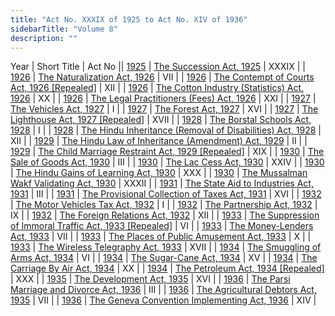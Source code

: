 ```yaml
---
title: "Act No. XXXIX of 1925 to Act No. XIV of 1936"
sidebarTitle: "Volume 8"
description: ""
---
```


Year | Short Title | Act No || [1925](/act-138.html) | [The Succession Act, 1925](/act-138.html) | XXXIX |
| [1926](/act-139.html) | [The Naturalization Act, 1926](/act-139.html) | VII |
| [1926](/act-140.html) | [The Contempt of Courts Act, 1926 [Repealed]](/act-140.html) | XII |
| [1926](/act-141.html) | [The Cotton Industry (Statistics) Act, 1926](/act-141.html) | XX |
| [1926](/act-142.html) | [The Legal Practitioners (Fees) Act, 1926](/act-142.html) | XXI |
| [1927](/act-143.html) | [The Vehicles Act, 1927](/act-143.html) | I |
| [1927](/act-144.html) | [The Forest Act, 1927](/act-144.html) | XVI |
| [1927](/act-145.html) | [The Lighthouse Act, 1927 [Repealed]](/act-145.html) | XVII |
| [1928](/act-146.html) | [The Borstal Schools Act, 1928](/act-146.html) | I |
| [1928](/act-147.html) | [The Hindu Inheritance (Removal of Disabilities) Act, 1928](/act-147.html) | XII |
| [1929](/act-148.html) | [The Hindu Law of Inheritance (Amendment) Act, 1929](/act-148.html) | II |
| [1929](/act-149.html) | [The Child Marriage Restraint Act, 1929 [Repealed]](/act-149.html) | XIX |
| [1930](/act-150.html) | [The Sale of Goods Act, 1930](/act-150.html) | III |
| [1930](/act-151.html) | [The Lac Cess Act, 1930](/act-151.html) | XXIV |
| [1930](/act-152.html) | [The Hindu Gains of Learning Act, 1930](/act-152.html) | XXX |
| [1930](/act-153.html) | [The Mussalman Wakf Validating Act, 1930](/act-153.html) | XXXII |
| [1931](/act-154.html) | [The State Aid to Industries Act, 1931](/act-154.html) | III |
| [1931](/act-155.html) | [The Provisional Collection of Taxes Act, 1931](/act-155.html) | XVI |
| [1932](/act-156.html) | [The Motor Vehicles Tax Act, 1932](/act-156.html) | I |
| [1932](/act-157.html) | [The Partnership Act, 1932](/act-157.html) | IX |
| [1932](/act-158.html) | [The Foreign Relations Act, 1932](/act-158.html) | XII |
| [1933](/act-159.html) | [The Suppression of Immoral Traffic Act, 1933 [Repealed]](/act-159.html) | VI |
| [1933](/act-160.html) | [The Money-Lenders Act, 1933](/act-160.html) | VII |
| [1933](/act-161.html) | [The Places of Public Amusement Act, 1933](/act-161.html) | X |
| [1933](/act-162.html) | [The Wireless Telegraphy Act, 1933](/act-162.html) | XVII |
| [1934](/act-163.html) | [The Smuggling of Arms Act, 1934](/act-163.html) | VI |
| [1934](/act-164.html) | [The Sugar-Cane Act, 1934](/act-164.html) | XV |
| [1934](/act-165.html) | [The Carriage By Air Act, 1934](/act-165.html) | XX |
| [1934](/act-166.html) | [The Petroleum Act, 1934 [Repealed]](/act-166.html) | XXX |
| [1935](/act-167.html) | [The Development Act, 1935](/act-167.html) | XVI |
| [1936](/act-168.html) | [The Parsi Marriage and Divorce Act, 1936](/act-168.html) | III |
| [1936](/act-169.html) | [The Agricultural Debtors Act, 1935](/act-169.html) | VII |
| [1936](/act-1442.html) | [The Geneva Convention Implementing Act, 1936](/act-1442.html) | XIV |
